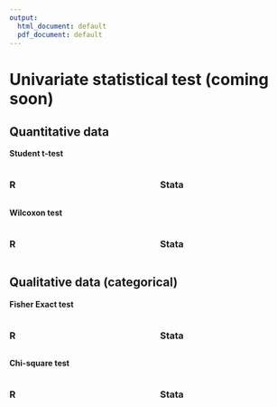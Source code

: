 ```yaml
---
output:
  html_document: default
  pdf_document: default
---
```


# Univariate statistical test (coming soon)

## Quantitative data

**Student t-test**

::::{style="display: grid; grid-template-columns: 1fr 1fr; grid-column-gap: 30px;"}
:::{}
### R{-}
:::

:::{}
### Stata{-}
:::
::::

**Wilcoxon test**

::::{style="display: grid; grid-template-columns: 1fr 1fr; grid-column-gap: 30px;"}
:::{}
### R{-}
:::

:::{}
### Stata{-}
:::
::::



## Qualitative data (categorical)

**Fisher Exact test**

::::{style="display: grid; grid-template-columns: 1fr 1fr; grid-column-gap: 30px;"}
:::{}
### R{-}
:::

:::{}
### Stata{-}
:::
::::

**Chi-square test**

::::{style="display: grid; grid-template-columns: 1fr 1fr; grid-column-gap: 30px;"}
:::{}
### R{-}
:::

:::{}
### Stata{-}
:::
::::